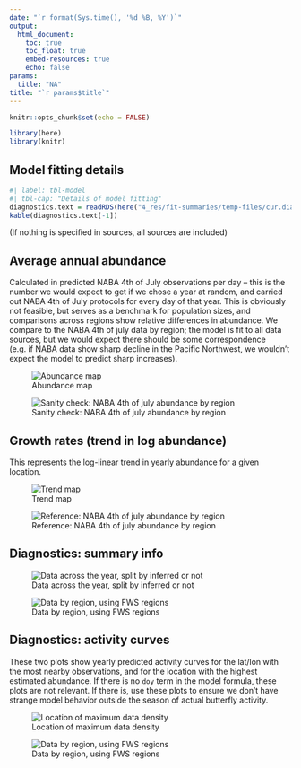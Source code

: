 ```yaml
---
date: "`r format(Sys.time(), '%d %B, %Y')`"
output: 
  html_document: 
    toc: true
    toc_float: true
    embed-resources: true
    echo: false
params:
  title: "NA"
title: "`r params$title`"
---
```


```r
knitr::opts_chunk$set(echo = FALSE)
```


```r
library(here)
library(knitr)
```


## Model fitting details


```r
#| label: tbl-model
#| tbl-cap: "Details of model fitting"
diagnostics.text = readRDS(here("4_res/fit-summaries/temp-files/cur.diagnostics.RDS"))
kable(diagnostics.text[-1])
```

(If nothing is specified in sources, all sources are included)

## Average annual abundance

Calculated in predicted NABA 4th of July observations per day -- this is the number we would expect to get if we chose a year at random, and carried out NABA 4th of July protocols for every day of that year. This is obviously not feasible, but serves as a benchmark for population sizes, and comparisons across regions show relative differences in abundance. We compare to the NABA 4th of july data by region; the model is fit to all data sources, but we would expect there should be some correspondence (e.g. if NABA data show sharp decline in the Pacific Northwest, we wouldn't expect the model to predict sharp increases).

![Abundance map](../4_res/fit-summaries/temp-files/cur.abund.jpg)

![Sanity check: NABA 4th of july abundance by region](../4_res/fit-summaries/temp-files/cur.nfj.abund.jpg)

## Growth rates (trend in log abundance)

This represents the log-linear trend in yearly abundance for a given location. 

![Trend map](../4_res/fit-summaries/temp-files/cur.trend.jpg)

![Reference: NABA 4th of july abundance by region](../4_res/fit-summaries/temp-files/cur.nfj.abund.jpg)

## Diagnostics: summary info

![Data across the year, split by inferred or not](../4_res/fit-summaries/temp-files/cur.hist.jpg)

![Data by region, using FWS regions](../4_res/fit-summaries/temp-files/cur.counts.jpg)

## Diagnostics: activity curves

These two plots show yearly predicted activity curves for the lat/lon with the most nearby observations,
and for the location with the highest estimated abundance. If there is no `doy` term in the
model formula, these plots are not relevant. If there is, use these plots to ensure we don't have
strange model behavior outside the season of actual butterfly activity.

![Location of maximum data density](../4_res/fit-summaries/temp-files/cur.activity.maxdata.jpg)

![Data by region, using FWS regions](../4_res/fit-summaries/temp-files/cur.activity.maxabund.jpg)